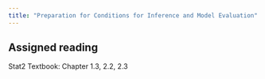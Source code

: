 ---
title: "Preparation for Conditions for Inference and Model Evaluation"
---

## Assigned reading

Stat2 Textbook: Chapter 1.3, 2.2, 2.3
